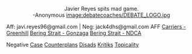 <span style="display: block; text-align: center;">Javier Reyes spits mad game.</span><span style="display: block; text-align: center;">-Anonymous
[[image:debatecoaches/DEBATE_LOGO.jpg]]


Aff: javi.reyes96@gmail.com | Neg: jack4dhs@gmail.com
</span>
AFF
[[Carriers - Greenhill|Carriers - Greenhill]]
[[Bering Strait - Gonzaga]]
[[Bering Strait - NDCA]]

Negative
[[@2012-2013 Damien LR - Case|Case]]
[[@2012-2013 Damien LR - Counterplans|Counterplans]]
[[@2012-2013 Damien LR - Disadvantages|Disads]]
[[@2012-2013 Damien LR - Kritiks|Kritiks]]
[[@2012-2013 Damien LR - Topicality|Topicality]]
